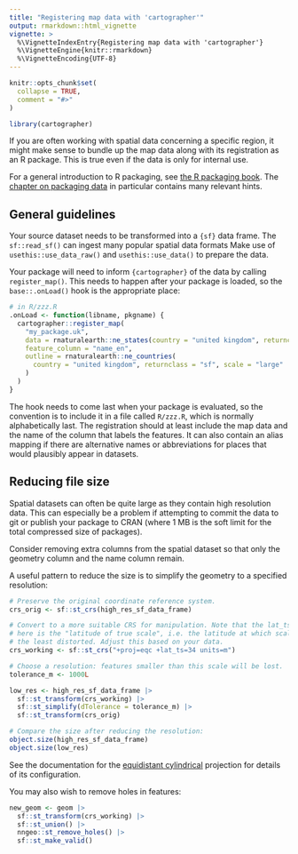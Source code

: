 ```yaml
---
title: "Registering map data with 'cartographer'"
output: rmarkdown::html_vignette
vignette: >
  %\VignetteIndexEntry{Registering map data with 'cartographer'}
  %\VignetteEngine{knitr::rmarkdown}
  %\VignetteEncoding{UTF-8}
---
```


```r
knitr::opts_chunk$set(
  collapse = TRUE,
  comment = "#>"
)
```

```r
library(cartographer)
```


If you are often working with spatial data concerning a specific region, it might
make sense to bundle up the map data along with its registration as an R package.
This is true even if the data is only for internal use.

For a general introduction to R packaging, see [the R packaging book](https://r-pkgs.org/).
The [chapter on packaging data](https://r-pkgs.org/data.html) in particular contains many
relevant hints.


## General guidelines
Your source dataset needs to be transformed into a `{sf}` data frame. The `sf::read_sf()`
can ingest many popular spatial data formats
Make use of `usethis::use_data_raw()` and `usethis::use_data()` to prepare the data.

Your package will need to inform `{cartographer}` of the data by calling `register_map()`.
This needs to happen after your package is loaded, so the `base::.onLoad()` hook is the
appropriate place:

```r
# in R/zzz.R
.onLoad <- function(libname, pkgname) {
  cartographer::register_map(
    "my_package.uk",
    data = rnaturalearth::ne_states(country = "united kingdom", returnclass = "sf"),
    feature_column = "name_en",
    outline = rnaturalearth::ne_countries(
      country = "united kingdom", returnclass = "sf", scale = "large"
    )
  )
}
```

The hook needs to come last when your package is evaluated, so the convention is
to include it in a file called `R/zzz.R`, which is normally alphabetically last.
The registration should at least include the map data and the name of the column that
labels the features. It can also contain an alias mapping if there are alternative
names or abbreviations for places that would plausibly appear in datasets.


## Reducing file size
Spatial datasets can often be quite large as they contain high resolution data.
This can especially be a problem if attempting to commit the data to git or publish
your package to CRAN (where 1 MB is the soft limit for the total compressed size of
packages).

Consider removing extra columns from the spatial dataset so that only the geometry column
and the name column remain.

A useful pattern to reduce the size is to simplify the geometry to a specified resolution:

```r
# Preserve the original coordinate reference system.
crs_orig <- sf::st_crs(high_res_sf_data_frame)

# Convert to a more suitable CRS for manipulation. Note that the lat_ts argument
# here is the "latitude of true scale", i.e. the latitude at which scale will be
# the least distorted. Adjust this based on your data.
crs_working <- sf::st_crs("+proj=eqc +lat_ts=34 units=m")

# Choose a resolution: features smaller than this scale will be lost.
tolerance_m <- 1000L

low_res <- high_res_sf_data_frame |>
  sf::st_transform(crs_working) |>
  sf::st_simplify(dTolerance = tolerance_m) |>
  sf::st_transform(crs_orig)

# Compare the size after reducing the resolution:
object.size(high_res_sf_data_frame)
object.size(low_res)
```

See the documentation for the [equidistant cylindrical](https://proj.org/operations/projections/eqc.html)
projection for details of its configuration.

You may also wish to remove holes in features:

```r
new_geom <- geom |>
  sf::st_transform(crs_working) |>
  sf::st_union() |>
  nngeo::st_remove_holes() |>
  sf::st_make_valid()
```

